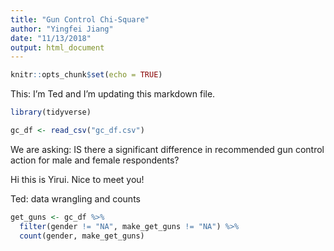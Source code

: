 ```yaml
---
title: "Gun Control Chi-Square"
author: "Yingfei Jiang"
date: "11/13/2018"
output: html_document
---
```


```r
knitr::opts_chunk$set(echo = TRUE)
```

This: I'm Ted and I'm updating this markdown file.

```r

library(tidyverse)

gc_df <- read_csv("gc_df.csv")

```

We are asking: IS there a significant difference in recommended gun control action for male and female respondents?

Hi this is Yirui. Nice to meet you!

Ted: data wrangling and counts

```r

get_guns <- gc_df %>% 
  filter(gender != "NA", make_get_guns != "NA") %>% 
  count(gender, make_get_guns)

```


